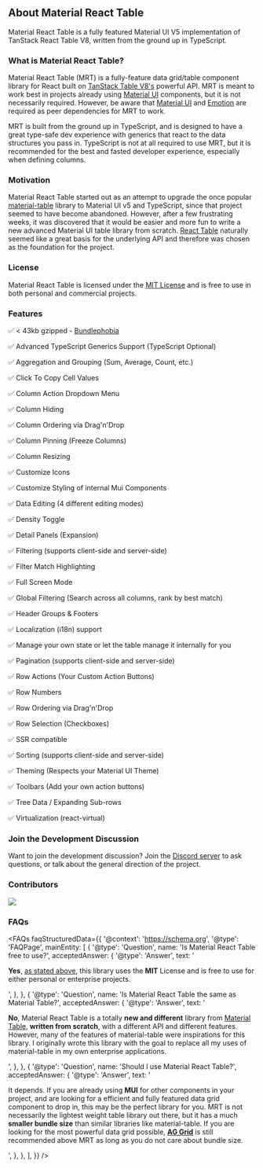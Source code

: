 
<Head>
  <title>About - Material React Table</title>
  <meta
    name="description"
    content="About Material React Table. A fully-featured table component library for React based on TanStack Table V8 and Material Design."
  />
</Head>

## About Material React Table

Material React Table is a fully featured Material UI V5 implementation of TanStack React Table V8, written from the ground up in TypeScript.

### What is Material React Table?

Material React Table (MRT) is a fully-feature data grid/table component library for React built on [TanStack Table V8's](https://react-table.tanstack.com/) powerful API. MRT is meant to work best in projects already using [Material UI](https://material-ui.com/) components, but it is not necessarily required. However, be aware that [Material UI](https://material-ui.com/) and [Emotion](https://emotion.sh/) are required as peer dependencies for MRT to work.

MRT is built from the ground up in TypeScript, and is designed to have a great type-safe dev experience with generics that react to the data structures you pass in. TypeScript is not at all required to use MRT, but it is recommended for the best and fasted developer experience, especially when defining columns.

### Motivation

Material React Table started out as an attempt to upgrade the once popular [material-table](https://material-table.com/) library to Material UI v5 and TypeScript, since that project seemed to have become abandoned. However, after a few frustrating weeks, it was discovered that it would be easier and more fun to write a new advanced Material UI table library from scratch. [React Table](https://react-table.tanstack.com/) naturally seemed like a great basis for the underlying API and therefore was chosen as the foundation for the project.

### License

Material React Table is licensed under the [MIT License](https://github.com/KevinVandy/material-react-table/blob/main/LICENSE) and is free to use in both personal and commercial projects.

### Features

✅ < 43kb gzipped - [Bundlephobia](https://bundlephobia.com/package/material-react-table)

✅ Advanced TypeScript Generics Support (TypeScript Optional)

✅ Aggregation and Grouping (Sum, Average, Count, etc.)

✅ Click To Copy Cell Values

✅ Column Action Dropdown Menu

✅ Column Hiding

✅ Column Ordering via Drag'n'Drop

✅ Column Pinning (Freeze Columns)

✅ Column Resizing

✅ Customize Icons

✅ Customize Styling of internal Mui Components

✅ Data Editing (4 different editing modes)

✅ Density Toggle

✅ Detail Panels (Expansion)

✅ Filtering (supports client-side and server-side)

✅ Filter Match Highlighting

✅ Full Screen Mode

✅ Global Filtering (Search across all columns, rank by best match)

✅ Header Groups & Footers

✅ Localization (i18n) support

✅ Manage your own state or let the table manage it internally for you

✅ Pagination (supports client-side and server-side)

✅ Row Actions (Your Custom Action Buttons)

✅ Row Numbers

✅ Row Ordering via Drag'n'Drop

✅ Row Selection (Checkboxes)

✅ SSR compatible

✅ Sorting (supports client-side and server-side)

✅ Theming (Respects your Material UI Theme)

✅ Toolbars (Add your own action buttons)

✅ Tree Data / Expanding Sub-rows

✅ Virtualization (react-virtual)

### Join the Development Discussion

Want to join the development discussion? Join the [Discord server](https://discord.gg/5wqyRx6fnm) to ask questions, or talk about the general direction of the project.

### Contributors

<Contributors />

<div style={{ textAlign: 'center' }}>
  <a
    href="https://github.com/kevinvandy/material-react-table/graphs/contributors"
    target="_blank"
    rel="noreferrer"
  >
    <img src="https://contrib.rocks/image?repo=kevinvandy/material-react-table" />
  </a>
</div>

<LinkCards />

### FAQs

<FAQs
  faqStructuredData={{
    '@context': 'https://schema.org',
    '@type': 'FAQPage',
    mainEntity: [
      {
        '@type': 'Question',
        name: 'Is Material React Table free to use?',
        acceptedAnswer: {
          '@type': 'Answer',
          text: '<p><b>Yes</b>, <a href="https://www.material-react-table.com/about#faqs">as stated above</a>, this library uses the <b>MIT</b> License and is free to use for either personal or enterprise projects.</p>',
        },
      },
      {
        '@type': 'Question',
        name: 'Is Material React Table the same as Material Table?',
        acceptedAnswer: {
          '@type': 'Answer',
          text: '<p><b>No</b>, Material React Table is a totally <b>new and different</b> library from <a href="https://material-table.com/" target="_blank">Material Table</a>, <b>written from scratch</b>, with a different API and different features. However, many of the features of material-table were inspirations for this library. I originally wrote this library with the goal to replace all my uses of material-table in my own enterprise applications.</p>',
        },
      },
      {
        '@type': 'Question',
        name: 'Should I use Material React Table?',
        acceptedAnswer: {
          '@type': 'Answer',
          text: '<p>It depends. If you are already using <b>MUI</b> for other components in your project, and are looking for a efficient and fully featured data grid component to drop in, this may be the perfect library for you. MRT is not necessarily the lightest weight table library out there, but it has a much <b>smaller bundle size</b> than similar libraries like material-table. If you are looking for the most powerful data grid possible, <a href="https://www.ag-grid.com/" target="_blank"><b>AG Grid</b></a> is still recommended above MRT as long as you do not care about bundle size.</p>',
        },
      },
    ],
  }}
/>
